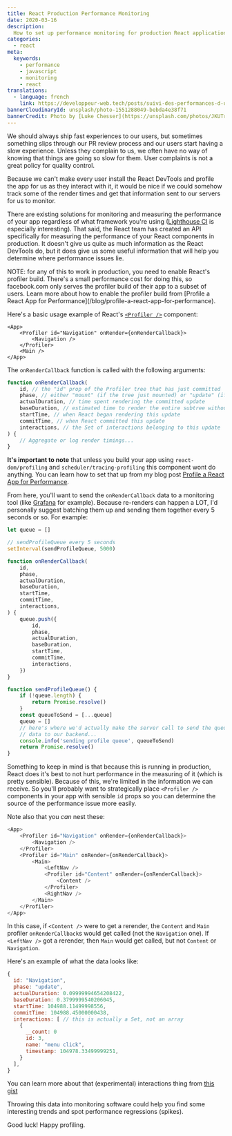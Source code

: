 ```yaml
---
title: React Production Performance Monitoring
date: 2020-03-16
description:
  How to set up performance monitoring for production React applications.
categories:
  - react
meta:
  keywords:
    - performance
    - javascript
    - monitoring
    - react
translations:
  - language: french
    link: https://developpeur-web.tech/posts/suivi-des-performances-d-une-application-react-en-production
bannerCloudinaryId: unsplash/photo-1551288049-bebda4e38f71
bannerCredit: Photo by [Luke Chesser](https://unsplash.com/photos/JKUTrJ4vK00)
---
```


We should always ship fast experiences to our users, but sometimes something
slips through our PR review process and our users start having a slow
experience. Unless they complain to us, we often have no way of knowing that
things are going so slow for them. User complaints is not a great policy for
quality control.

Because we can't make every user install the React DevTools and profile the app
for us as they interact with it, it would be nice if we could somehow track some
of the render times and get that information sent to our servers for us to
monitor.

There are existing solutions for monitoring and measuring the performance of
your app regardless of what framework you're using
([Lighthouse CI](https://github.com/GoogleChrome/lighthouse-ci) is especially
interesting). That said, the React team has created an API specifically for
measuring the performance of your React components in production. It doesn't
give us quite as much information as the React DevTools do, but it does give us
some useful information that will help you determine where performance issues
lie.

<callout-warning>
	NOTE: for any of this to work in production, you need to enable React's
	profiler build. There's a small performance cost for doing this, so
	facebook.com only serves the profiler build of their app to a subset of users.
	Learn more about how to enable the profiler build from [Profile a React App
	for Performance](/blog/profile-a-react-app-for-performance).
</callout-warning>

Here's a basic usage example of React's
[`<Profiler />`](https://reactjs.org/docs/profiler.html) component:

```tsx
<App>
	<Profiler id="Navigation" onRender={onRenderCallback}>
		<Navigation />
	</Profiler>
	<Main />
</App>
```

The `onRenderCallback` function is called with the following arguments:

```js
function onRenderCallback(
	id, // the "id" prop of the Profiler tree that has just committed
	phase, // either "mount" (if the tree just mounted) or "update" (if it re-rendered)
	actualDuration, // time spent rendering the committed update
	baseDuration, // estimated time to render the entire subtree without memoization
	startTime, // when React began rendering this update
	commitTime, // when React committed this update
	interactions, // the Set of interactions belonging to this update
) {
	// Aggregate or log render timings...
}
```

**It's important to note** that unless you build your app using
`react-dom/profiling` and `scheduler/tracing-profiling` this component wont do
anything. You can learn how to set that up from my blog post
[Profile a React App for Performance](/blog/profile-a-react-app-for-performance).

From here, you'll want to send the `onRenderCallback` data to a monitoring tool
(like [Grafana](https://grafana.com/) for example). Because re-renders can
happen a LOT, I'd personally suggest batching them up and sending them together
every 5 seconds or so. For example:

```js
let queue = []

// sendProfileQueue every 5 seconds
setInterval(sendProfileQueue, 5000)

function onRenderCallback(
	id,
	phase,
	actualDuration,
	baseDuration,
	startTime,
	commitTime,
	interactions,
) {
	queue.push({
		id,
		phase,
		actualDuration,
		baseDuration,
		startTime,
		commitTime,
		interactions,
	})
}

function sendProfileQueue() {
	if (!queue.length) {
		return Promise.resolve()
	}
	const queueToSend = [...queue]
	queue = []
	// here's where we'd actually make the server call to send the queueToSend
	// data to our backend...
	console.info('sending profile queue', queueToSend)
	return Promise.resolve()
}
```

Something to keep in mind is that because this is running in production, React
does it's best to not hurt performance in the measuring of it (which is pretty
sensible). Because of this, we're limited in the information we can receive. So
you'll probably want to strategically place `<Profiler />` components in your
app with sensible `id` props so you can determine the source of the performance
issue more easily.

Note also that you _can_ nest these:

```js
<App>
	<Profiler id="Navigation" onRender={onRenderCallback}>
		<Navigation />
	</Profiler>
	<Profiler id="Main" onRender={onRenderCallback}>
		<Main>
			<LeftNav />
			<Profiler id="Content" onRender={onRenderCallback}>
				<Content />
			</Profiler>
			<RightNav />
		</Main>
	</Profiler>
</App>
```

In this case, if `<Content />` were to get a rerender, the `Content` and `Main`
profiler `onRenderCallback`s would get called (not the `Navigation` one). If
`<LeftNav />` got a rerender, then `Main` would get called, but not `Content` or
`Navigation`.

Here's an example of what the data looks like:

```js
{
  id: "Navigation",
  phase: "update",
  actualDuration: 0.09999994654208422,
  baseDuration: 0.3799999540206045,
  startTime: 104988.11499998556,
  commitTime: 104988.45000000438,
  interactions: [ // this is actually a Set, not an array
    {
      __count: 0
      id: 3,
      name: "menu click",
      timestamp: 104978.33499999251,
    }
  ],
}
```

You can learn more about that (experimental) interactions thing from
[this gist](https://gist.github.com/bvaughn/8de925562903afd2e7a12554adcdda16)

Throwing this data into monitoring software could help you find some interesting
trends and spot performance regressions (spikes).

Good luck! Happy profiling.
